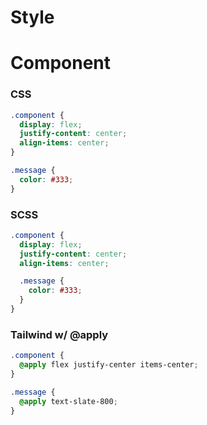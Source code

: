 # Style

# Component

### CSS

```css
.component {
  display: flex;
  justify-content: center;
  align-items: center;
}

.message {
  color: #333;
}
```

### SCSS

```scss
.component {
  display: flex;
  justify-content: center;
  align-items: center;

  .message {
    color: #333;
  }
}
```

### Tailwind w/ @apply

```css
.component {
  @apply flex justify-center items-center;
}

.message {
  @apply text-slate-800;
}
```
